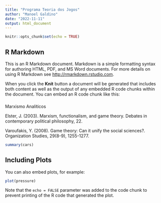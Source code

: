 ```yaml
---
title: "Programa Teoria dos Jogos"
author: "Manoel Galdino"
date: "2022-11-11"
output: html_document
---
```


```r
knitr::opts_chunk$set(echo = TRUE)
```

## R Markdown

This is an R Markdown document. Markdown is a simple formatting syntax for authoring HTML, PDF, and MS Word documents. For more details on using R Markdown see <http://rmarkdown.rstudio.com>.

When you click the **Knit** button a document will be generated that includes both content as well as the output of any embedded R code chunks within the document. You can embed an R code chunk like this:

###

Marxismo Analíticos

Elster, J. (2003). Marxism, functionalism, and game theory. Debates in contemporary political philosophy, 22.


Varoufakis, Y. (2008). Game theory: Can it unify the social sciences?. Organization Studies, 29(8-9), 1255-1277.


```r
summary(cars)
```

## Including Plots

You can also embed plots, for example:

```r
plot(pressure)
```

Note that the `echo = FALSE` parameter was added to the code chunk to prevent printing of the R code that generated the plot.
